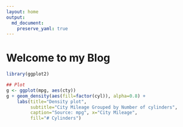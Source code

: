 ```yaml
---
layout: home
output:
  md_document:
    preserve_yaml: true
---
```

# Welcome to my Blog

```r
library(ggplot2)

## Plot
g <- ggplot(mpg, aes(cty))
g + geom_density(aes(fill=factor(cyl)), alpha=0.8) + 
    labs(title="Density plot", 
         subtitle="City Mileage Grouped by Number of cylinders",
         caption="Source: mpg", x="City Mileage",
         fill="# Cylinders")
```